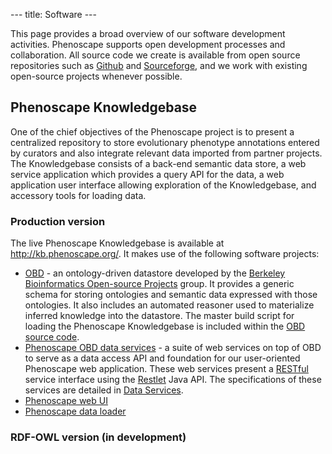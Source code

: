 ---
title: Software
---

This page provides a broad overview of our software development activities. Phenoscape supports open development processes and collaboration. All source code we create is available from open source repositories such as [http://github.com/phenoscape Github] and [http://sourceforge.net/projects/phenoscape/ Sourceforge], and we work with existing open-source projects whenever possible.

==Phenoscape Knowledgebase==
One of the chief objectives of the Phenoscape project is to present a centralized repository to store evolutionary phenotype annotations entered by curators and also integrate relevant data imported from partner projects. The Knowledgebase consists of a back-end semantic data store, a web service application which provides a query API for the data, a web application user interface allowing exploration of the Knowledgebase, and accessory tools for loading data.
===Production version===
The live Phenoscape Knowledgebase is available at http://kb.phenoscape.org/. It makes use of the following software projects:
* [http://berkeleybop.org/obd/ OBD] - an ontology-driven datastore developed by the [http://www.berkeleybop.org/ Berkeley Bioinformatics Open-source Projects] group. It provides a generic schema for storing ontologies and semantic data expressed with those ontologies. It also includes an automated reasoner used to materialize inferred knowledge into the datastore. The master build script for loading the Phenoscape Knowledgebase is included within the [http://obo.svn.sourceforge.net/svnroot/obo/OBDAPI/trunk OBD source code].
* [http://github.com/phenoscape/PhenoscapeOBD-WS Phenoscape OBD data services] - a suite of web services on top of OBD to serve as a data access API and foundation for our user-oriented Phenoscape web application.  These web services present a [http://en.wikipedia.org/wiki/Representational_State_Transfer RESTful] service interface using the [http://www.restlet.org/ Restlet] Java API. The specifications of these services are detailed in [[Data Services]].
* [http://github.com/phenoscape/PhenoscapeWeb Phenoscape web UI]
* [http://github.com/phenoscape/PhenoscapeDataLoader Phenoscape data loader]

===RDF-OWL version (in development)===